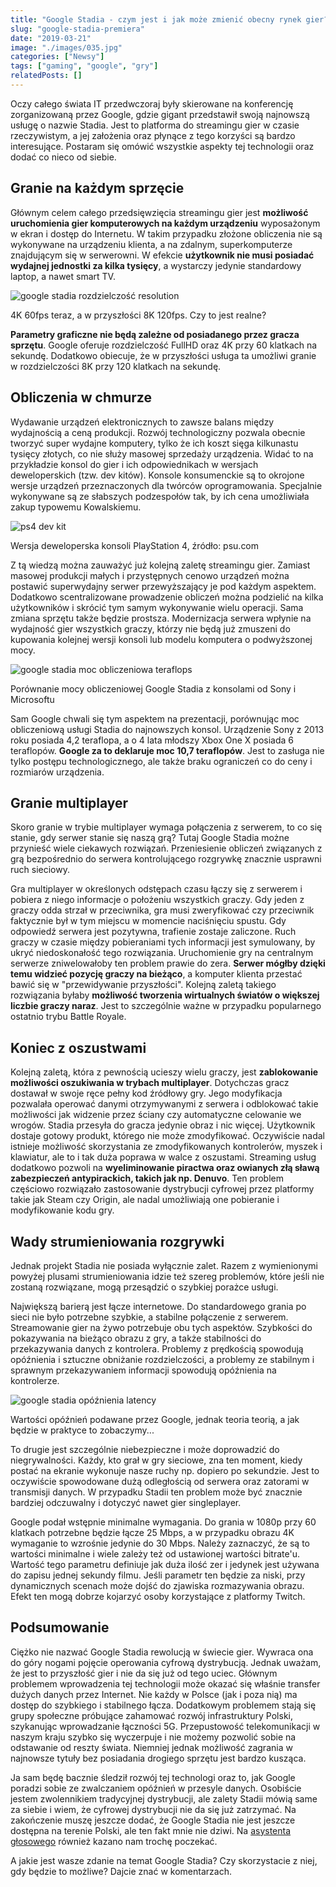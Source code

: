 ```yaml
---
title: "Google Stadia - czym jest i jak może zmienić obecny rynek gier?"
slug: "google-stadia-premiera"
date: "2019-03-21"
image: "./images/035.jpg"
categories: ["Newsy"]
tags: ["gaming", "google", "gry"]
relatedPosts: []
---
```


Oczy całego świata IT przedwczoraj były skierowane na konferencję zorganizowaną przez Google, gdzie gigant przedstawił swoją najnowszą usługę o nazwie Stadia. Jest to platforma do streamingu gier w czasie rzeczywistym, a jej założenia oraz płynące z tego korzyści są bardzo interesujące. Postaram się omówić wszystkie aspekty tej technologii oraz dodać co nieco od siebie.

## Granie na każdym sprzęcie

Głównym celem całego przedsięwzięcia streamingu gier jest **możliwość uruchomienia gier komputerowych na każdym urządzeniu** wyposażonym w ekran i dostęp do Internetu. W takim przypadku złożone obliczenia nie są wykonywane na urządzeniu klienta, a na zdalnym, superkomputerze znajdującym się w serwerowni. W efekcie **użytkownik nie musi posiadać wydajnej jednostki za kilka tysięcy**, a wystarczy jedynie standardowy laptop, a nawet smart TV.

![google stadia rozdzielczość resolution](images/stadia-screen.jpg)

<ImageDescription>4K 60fps teraz, a w przyszłości 8K 120fps. Czy to jest realne?</ImageDescription>

**Parametry graficzne nie będą zależne od posiadanego przez gracza sprzętu**. Google oferuje rozdzielczość FullHD oraz 4K przy 60 klatkach na sekundę. Dodatkowo obiecuje, że w przyszłości usługa ta umożliwi granie w rozdzielczości 8K przy 120 klatkach na sekundę.

## Obliczenia w chmurze

Wydawanie urządzeń elektronicznych to zawsze balans między wydajnością a ceną produkcji. Rozwój technologiczny pozwala obecnie tworzyć super wydajne komputery, tylko że ich koszt sięga kilkunastu tysięcy złotych, co nie służy masowej sprzedaży urządzenia. Widać to na przykładzie konsol do gier i ich odpowiednikach w wersjach deweloperskich (tzw. dev kitów). Konsole konsumenckie są to okrojone wersje urządzeń przeznaczonych dla twórców oprogramowania. Specjalnie wykonywane są ze słabszych podzespołów tak, by ich cena umożliwiała zakup typowemu Kowalskiemu.

![ps4 dev kit](images/ps4-dev-kit-psu-com.jpg)

<ImageDescription>Wersja deweloperska konsoli PlayStation 4, źródło: psu.com</ImageDescription>

Z tą wiedzą można zauważyć już kolejną zaletę streamingu gier. Zamiast masowej produkcji małych i przystępnych cenowo urządzeń można postawić superwydajny serwer przewyższający je pod każdym aspektem. Dodatkowo scentralizowane prowadzenie obliczeń można podzielić na kilka użytkowników i skrócić tym samym wykonywanie wielu operacji. Sama zmiana sprzętu także będzie prostsza. Modernizacja serwera wpłynie na wydajność gier wszystkich graczy, którzy nie będą już zmuszeni do kupowania kolejnej wersji konsoli lub modelu komputera o podwyższonej mocy.

![google stadia moc obliczeniowa teraflops](images/stadia-teraflops.jpg)

<ImageDescription>Porównanie mocy obliczeniowej Google Stadia z konsolami od Sony i Microsoftu</ImageDescription>

Sam Google chwali się tym aspektem na prezentacji, porównując moc obliczeniową usługi Stadia do najnowszych konsol. Urządzenie Sony z 2013 roku posiada 4,2 teraflopa, a o 4 lata młodszy Xbox One X posiada 6 teraflopów. **Google za to deklaruje moc 10,7 teraflopów**. Jest to zasługa nie tylko postępu technologicznego, ale także braku ograniczeń co do ceny i rozmiarów urządzenia.

## Granie multiplayer

Skoro granie w trybie multiplayer wymaga połączenia z serwerem, to co się stanie, gdy serwer stanie się naszą grą? Tutaj Google Stadia możne przynieść wiele ciekawych rozwiązań. Przeniesienie obliczeń związanych z grą bezpośrednio do serwera kontrolującego rozgrywkę znacznie usprawni ruch sieciowy.

Gra multiplayer w określonych odstępach czasu łączy się z serwerem i pobiera z niego informacje o położeniu wszystkich graczy. Gdy jeden z graczy odda strzał w przeciwnika, gra musi zweryfikować czy przeciwnik faktycznie był w tym miejscu w momencie naciśnięciu spustu. Gdy odpowiedź serwera jest pozytywna, trafienie zostaje zaliczone. Ruch graczy w czasie między pobieraniami tych informacji jest symulowany, by ukryć niedoskonałość tego rozwiązania. Uruchomienie gry na centralnym serwerze zniwelowałoby ten problem prawie do zera. **Serwer mógłby dzięki temu widzieć pozycję graczy na bieżąco**, a komputer klienta przestać bawić się w "przewidywanie przyszłości". Kolejną zaletą takiego rozwiązania byłaby **możliwość tworzenia wirtualnych światów o większej liczbie graczy naraz**. Jest to szczególnie ważne w przypadku popularnego ostatnio trybu Battle Royale.

<AdSense/>

## Koniec z oszustwami

Kolejną zaletą, która z pewnością ucieszy wielu graczy, jest **zablokowanie możliwości oszukiwania w trybach multiplayer**. Dotychczas gracz dostawał w swoje ręce pełny kod źródłowy gry. Jego modyfikacja pozwalała operować danymi otrzymywanymi z serwera i odblokować takie możliwości jak widzenie przez ściany czy automatyczne celowanie we wrogów. Stadia przesyła do gracza jedynie obraz i nic więcej. Użytkownik dostaje gotowy produkt, którego nie może zmodyfikować. Oczywiście nadal istnieje możliwość skorzystania ze zmodyfikowanych kontrolerów, myszek i klawiatur, ale to i tak duża poprawa w walce z oszustami. Streaming usług dodatkowo pozwoli na **wyeliminowanie piractwa oraz owianych złą sławą zabezpieczeń antypirackich, takich jak np. Denuvo**. Ten problem częściowo rozwiązało zastosowanie dystrybucji cyfrowej przez platformy takie jak Steam czy Origin, ale nadal umożliwiają one pobieranie i modyfikowanie kodu gry.

## Wady strumieniowania rozgrywki

Jednak projekt Stadia nie posiada wyłącznie zalet. Razem z wymienionymi powyżej plusami strumieniowania idzie też szereg problemów, które jeśli nie zostaną rozwiązane, mogą przesądzić o szybkiej porażce usługi.

Największą barierą jest łącze internetowe. Do standardowego grania po sieci nie było potrzebne szybkie, a stabilne połączenie z serwerem. Streamowanie gier na żywo potrzebuje obu tych aspektów. Szybkości do pokazywania na bieżąco obrazu z gry, a także stabilności do przekazywania danych z kontrolera. Problemy z prędkością spowodują opóźnienia i sztuczne obniżanie rozdzielczości, a problemy ze stabilnym i sprawnym przekazywaniem informacji spowodują opóźnienia na kontrolerze.

![google stadia opóźnienia latency](images/stadia-latency.jpg)

<ImageDescription>Wartości opóźnień podawane przez Google, jednak teoria teorią, a jak będzie w praktyce to zobaczymy...</ImageDescription>

To drugie jest szczególnie niebezpieczne i może doprowadzić do niegrywalności. Każdy, kto grał w gry sieciowe, zna ten moment, kiedy postać na ekranie wykonuje nasze ruchy np. dopiero po sekundzie. Jest to oczywiście spowodowane dużą odległością od serwera oraz zatorami w transmisji danych. W przypadku Stadii ten problem może być znacznie bardziej odczuwalny i dotyczyć nawet gier singleplayer.

Google podał wstępnie minimalne wymagania. Do grania w 1080p przy 60 klatkach potrzebne będzie łącze 25 Mbps, a w przypadku obrazu 4K wymaganie to wzrośnie jedynie do 30 Mbps. Należy zaznaczyć, że są to wartości minimalne i wiele zależy też od ustawionej wartości bitrate'u. Wartość tego parametru definiuje jak duża ilość zer i jedynek jest używana do zapisu jednej sekundy filmu. Jeśli parametr ten będzie za niski, przy dynamicznych scenach może dojść do zjawiska rozmazywania obrazu. Efekt ten mogą dobrze kojarzyć osoby korzystające z platformy Twitch.

## Podsumowanie

Ciężko nie nazwać Google Stadia rewolucją w świecie gier. Wywraca ona do góry nogami pojęcie operowania cyfrową dystrybucją. Jednak uważam, że jest to przyszłość gier i nie da się już od tego uciec. Głównym problemem wprowadzenia tej technologii może okazać się właśnie transfer dużych danych przez Internet. Nie każdy w Polsce (jak i poza nią) ma dostęp do szybkiego i stabilnego łącza. Dodatkowym problemem stają się grupy społeczne próbujące zahamować rozwój infrastruktury Polski, szykanując wprowadzanie łączności 5G. Przepustowość telekomunikacji w naszym kraju szybko się wyczerpuje i nie możemy pozwolić sobie na odstawanie od reszty świata. Niemniej jednak możliwość zagrania w najnowsze tytuły bez posiadania drogiego sprzętu jest bardzo kusząca.

Ja sam będę bacznie śledził rozwój tej technologi oraz to, jak Google poradzi sobie ze zwalczaniem opóźnień w przesyle danych. Osobiście jestem zwolennikiem tradycyjnej dystrybucji, ale zalety Stadii mówią same za siebie i wiem, że cyfrowej dystrybucji nie da się już zatrzymać. Na zakończenie muszę jeszcze dodać, że Google Stadia nie jest jeszcze dostępna na terenie Polski, ale ten fakt mnie nie dziwi. Na [asystenta głosowego](/testowalem-google-assistant-po-polsku) również kazano nam trochę poczekać.

A jakie jest wasze zdanie na temat Google Stadia? Czy skorzystacie z niej, gdy będzie to możliwe? Dajcie znać w komentarzach.
